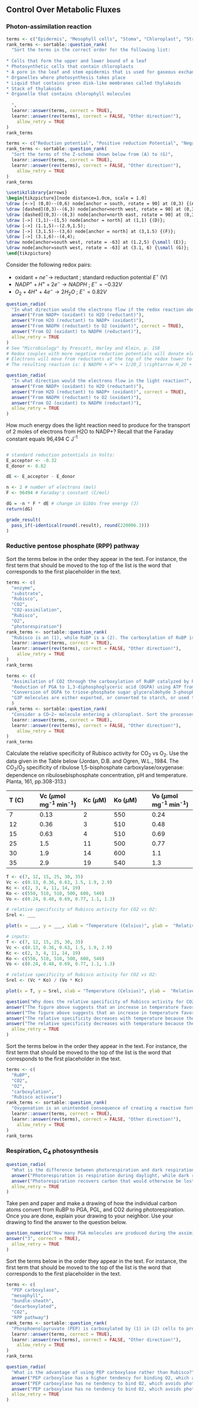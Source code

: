 
## Control Over Metabolic Fluxes
### Photon-assimilation reaction

```{r crossSectionLeaf, echo = FALSE}

terms <- c("Epidermis", "Mesophyll cells", "Stoma", "Chloroplast", "Stroma", "Granum", "Thylakoids")
rank_terms <- sortable::question_rank(
  "Sort the terms in the correct order for the following list:
  
* Cells that form the upper and lower bound of a leaf
* Photosynthetic cells that contain chloroplasts
* A pore in the leaf and stem epidermis that is used for gaseous exchange
* Organelles where photosynthesis takes place
* Liquid that contains green disk-like membranes called thylakoids
* Stack of thylakoids
* Organelle that contains chlorophyll molecules
  
  ",
  learnr::answer(terms, correct = TRUE),
  learnr::answer(rev(terms), correct = FALSE, "Other direction!"),
    allow_retry = TRUE
)
rank_terms
```

```{r zScheme, echo = FALSE}

terms <- c("Reduction potential", "Positive reduction Potential", "Negative reduction potential", "Photosystem II", "Electron transport chain that drives proton transfer across membrane", "Photosystem I", "Electron transport chain that drives synthesis of NADPH")
rank_terms <- sortable::question_rank(
  "Sort the terms of the Z-scheme shown below from (A) to (G)",
  learnr::answer(terms, correct = TRUE),
  learnr::answer(rev(terms), correct = FALSE, "Other direction!"),
    allow_retry = TRUE
)
rank_terms
```

```{tikz, zSchemeTikz, fig.ext = 'png', cache=TRUE}
\usetikzlibrary{arrows}
\begin{tikzpicture}[node distance=1.0cm, scale = 1.0]
\draw [<->] (0,0)--(0,6) node[anchor = south, rotate = 90] at (0,3) {(A)};
\draw [dashed](0,3)--(6,3) node[anchor=north west, rotate = 90] at (0,3) {\small (C)};
\draw [dashed](0,3)--(6,3) node[anchor=north east, rotate = 90] at (0,3) {\small (B)};
\draw [->] (1,1)--(1,5) node[anchor = north] at (1,1) {(D)}; 
\draw [->] (1.1,5)--(2.9,1.5); 
\draw [->] (3,1.5)--(3,6) node[anchor = north] at (3,1.5) {(F)}; 
\draw [->] (3.1,6)--(4,4);
\draw node[anchor=south west, rotate = -63] at (1.2,5) {\small (E)};
\draw node[anchor=south west, rotate = -63] at (3.1, 6) {\small (G)};
\end{tikzpicture}
```

Consider the following redox pairs:

* oxidant + $ne^- \rightarrow$ reductant ; standard reduction potential $E^{\circ}$ (V)
* $NADP^+ + H^+ + 2e^- \rightarrow NADPH$ ; $E^{\circ} = -0.32V$
* $O_2 + 4H^+ + 4e^- \rightarrow 2 H_2O$ ; $E^{\circ} = 0.82V$

```{r NADPHoxidation, echo=FALSE}
question_radio(
  "In what direction would the electrons flow if the redox reaction above occurs spontaenously?",
  answer("From NADP+ (oxidant) to H2O (reductant)"),
  answer("From H2O (reductant) to NADP+ (oxidant)"),
  answer("From NADPH (reductant) to O2 (oxidant)", correct = TRUE),
  answer("From O2 (oxidant) to NADPH (reductant)"),
  allow_retry = TRUE
)
# See "Microbiology" by Prescott, Harley and Klein, p. 158
# Redox couples with more negative reduction potentials will donate electrons to couples with more positive reduction potentials.
# Electrons will move from reductants at the top of the redox tower to oxidants at the bottom of the redox tower 
# The resulting reaction is: $ NADPH + H^+ + 1/2O_2 \rightarrow H_2O + NADP^+$
```



```{r NADPreduction, echo=FALSE}
question_radio(
  "In what direction would the electrons flow in the light reaction?",
  answer("From NADP+ (oxidant) to H2O (reductant)"),
  answer("From H2O (reductant) to NADP+ (oxidant)", correct = TRUE),
  answer("From NADPH (reductant) to O2 (oxidant)"),
  answer("From O2 (oxidant) to NADPH (reductant)"),
  allow_retry = TRUE
)
```

How much energy does the light reaction need to produce for the transport of 2 moles of electrons from H2O to NADP+? Recall that the Faraday constant equals 96,494 C J^-1^

```{r gibbsNADPH, exercise = TRUE, exercise.eval = FALSE}

```

```{r gibbsNADPH-solution}
# standard reduction potentials in Volts:
E_acceptor <- -0.32
E_donor <- 0.82

dE <- E_acceptor - E_donor

n <- 2 # number of electrons (mol)
F <- 96494 # Faraday's constant (C/mol)

dG = -n * F * dE # change in Gibbs free energy (J)
return(dG)
```

```{r gibbsNADPH-check}
grade_result(
  pass_if(~identical(round(.result), round(220006.3)))
)
```

### Reductive pentose phosphate (RPP) pathway
Sort the terms below in the order they appear in the text. For instance, the first term that should be moved to the top of the list is the word that corresponds to the first placeholder in the text.

```{r RubiscoAndRuBP, echo = FALSE}

terms <- c(
  "enzyme", 
  "substrate", 
  "Rubisco", 
  "CO2", 
  "CO2-assimilation",
  "Rubisco", 
  "O2",
  "photorespiration")
rank_terms <- sortable::question_rank(
  "Rubisco is an (1), while RuBP is a (2). The carboxylation of RuBP is the process where (3) adds (4) to RuBP. This process is also referred to as  (5). The Oxygenation of RuBP is the process where (6) adds (7) to RuBP. This process is also referred to as (8).",
  learnr::answer(terms, correct = TRUE),
  learnr::answer(rev(terms), correct = FALSE, "Other direction!"),
    allow_retry = TRUE
)
rank_terms
```

```{r RPP, echo = FALSE}

terms <- c(
  "Assimilation of CO2 through the carboxylation of RuBP catalyzed by Rubisco leading to the formation of 3-phosphoglyceric acid (PGA)", 
  "Reduction of PGA to 1,3-diphosphoglyceric acid (DGPA) using ATP from the photon assimilation reaction", 
  "Conversion of DGPA to triose-phosphate sugar glyceraldehyde 3-phosphate (G3P) using NADPH from the photon assimilation reaction",
  "G3P molecules are either exported, or converted to starch, or used to regenerate RuBP"
  )
rank_terms <- sortable::question_rank(
  "Consider a CO~2~ molecule entering a chloroplast. Sort the processes described below in their chronological sequence.",
  learnr::answer(terms, correct = TRUE),
  learnr::answer(rev(terms), correct = FALSE, "Other direction!"),
    allow_retry = TRUE
)
rank_terms
```

Calculate the relative specificity of Rubisco activity for CO~2~ vs O~2~. Use the data given in the Table below (Jordan, D.B. and Ogren, W.L., 1984. The CO~2~/O~2~ specificity of ribulose 1,5-bisphosphate carboxylase/oxygenase: dependence on ribulosebisphosphate concentration, pH and temperature. Planta, 161, pp.308-313.)

| T (C) | Vc  ($\mu$mol mg^-1^ min^-1^) | Kc ($\mu$M)| Ko ($\mu$M) | Vo ($\mu$mol mg^-1^ min^-1^)  |
|:----|:------|:----|:-----|:------|
| 7  | 0.13 | 2  | 550 | 0.24 |
| 12 | 0.36 | 3  | 510 | 0.48 |
| 15 | 0.63 | 4  | 510 | 0.69 |
| 25 | 1.5  | 11 | 500 | 0.77 |
| 30 | 1.9  | 14 | 600 | 1.1  |
| 35 | 2.9  | 19 | 540 | 1.3  |

```{r relativeSpecificity, exercise = TRUE, exercise.eval = FALSE}

T <- c(7, 12, 15, 25, 30, 35)
Vc <- c(0.13, 0.36, 0.63, 1.5, 1.9, 2.9)
Kc <- c(2, 3, 4, 11, 14, 19)
Ko <- c(550, 510, 510, 500, 600, 540)
Vo <- c(0.24, 0.48, 0.69, 0.77, 1.1, 1.3)

# relative specificity of Rubisco activity for CO2 vs O2: 
Srel <- ___

plot(x = ___, y = ___, xlab = "Temperature (Celsius)", ylab =  "Relative Specificity (-)", type = "l")
```

```{r relativeSpecificity-solution}
# inputs:
T <- c(7, 12, 15, 25, 30, 35)
Vc <- c(0.13, 0.36, 0.63, 1.5, 1.9, 2.9)
Kc <- c(2, 3, 4, 11, 14, 19)
Ko <- c(550, 510, 510, 500, 600, 540)
Vo <- c(0.24, 0.48, 0.69, 0.77, 1.1, 1.3)

# relative specificity of Rubisco activity for CO2 vs O2: 
Srel <- (Vc * Ko) / (Vo * Kc)

plot(x = T, y = Srel, xlab = "Temperature (Celsius)", ylab =  "Relative Specificity (-)", type = "l")

```

```{r relativeSpecificityQuestion, echo=FALSE}
question("Why does the relative specificity of Rubisco activity for CO2 vs O2 decrease with increasing temperature? (select all that apply)",
answer("The figure above suggests that an increase in temperature favors carboxylation"),
answer("The figure above suggests that an increase in temperature favors oxygenation", correct = TRUE),
answer("The relative specificity decreases with temperature because the Michaelis-Menten coefficient for carboxylation increases more strongly compared to the Michaelis-Menten coefficient for oxygenation", correct = TRUE),
answer("The relative specificity decreases with temperature because the Michaelis-Menten coefficient for carboxylation increases less strongly compared to the Michaelis-Menten coefficient for oxygenation"),
  allow_retry = TRUE
)
```

Sort the terms below in the order they appear in the text. For instance, the first term that should be moved to the top of the list is the word that corresponds to the first placeholder in the text.

```{r oxygenation, echo = FALSE}

terms <- c(
  "RuBP",
  "CO2",
  "O2",
  "carboxylation",
  "Rubisco activase")
rank_terms <- sortable::question_rank(
  "Oxygenation is an unintended consequence of creating a reactive form of (1). However, the catalytic affinity for (2) exceeds that for (3). The maximum rate of oxygenation is about 25 the maximum rate of (4). The conversion from the inactive to the active state is regulated by the enzyme (5).",
  learnr::answer(terms, correct = TRUE),
  learnr::answer(rev(terms), correct = FALSE, "Other direction!"),
    allow_retry = TRUE
)
rank_terms
```

### Respiration, C~4~ photosynthesis

```{r respirationBasics, echo=FALSE}
question_radio(
  "What is the difference between photorespiration and dark respiration?",
  answer("Photorespiration is respiration during daylight, while dark respiration is respiration during the night."),
  answer("Photorespiration recovers carbon that would otherwise be lost in the process of oxygenation. Dark respiration, on the other hand, is plant respiration not related to photorespiration", correct = TRUE),
  allow_retry = TRUE
)
```

Take pen and paper and make a drawing of how the individual carbon atoms convert from RuBP to PGA, PGL, and CO2 during photorespiration. Once you are done, explain your drawing to your neighbor. Use your drawing to find the answer to the question below. 

```{r PGA01, echo=FALSE}
question_numeric("How many PGA molecules are produced during the assimilation of two O<sub>2</sub> molecules?",
answer("3", correct = TRUE),
  allow_retry = TRUE
)
```

Sort the terms below in the order they appear in the text. For instance, the first term that should be moved to the top of the list is the word that corresponds to the first placeholder in the text.

```{r PEP, echo = FALSE}

terms <- c(
  "PEP carboxylase",
  "mesophyll",
  "bundle-sheath",
  "decarboxylated",
  "CO2",
  "RPP pathway")
rank_terms <- sortable::question_rank(
  "Phosphoenolpyruvate (PEP) is carboxylated by (1) in (2) cells to produce four-carbon organic acids. These organic acids are transported to (3) cells where they are (4). The released (5) then enters the (6) to produce sugars.",
  learnr::answer(terms, correct = TRUE),
  learnr::answer(rev(terms), correct = FALSE, "Other direction!"),
    allow_retry = TRUE
)
rank_terms
```

```{r C4plants, echo=FALSE}
question_radio(
  "What is the advantage of using PEP carboxylase rather than Rubisco?",
  answer("PEP carboxylase has a higher tendency for binding O2, which avoids photorespiration in C4 plants"),
  answer("PEP carboxylase has no tendency to bind O2, which avoids photorespiration in C3 plants"),
  answer("PEP carboxylase has no tendency to bind O2, which avoids photorespiration in C4 plants", correct = TRUE),
  allow_retry = TRUE
)
```

